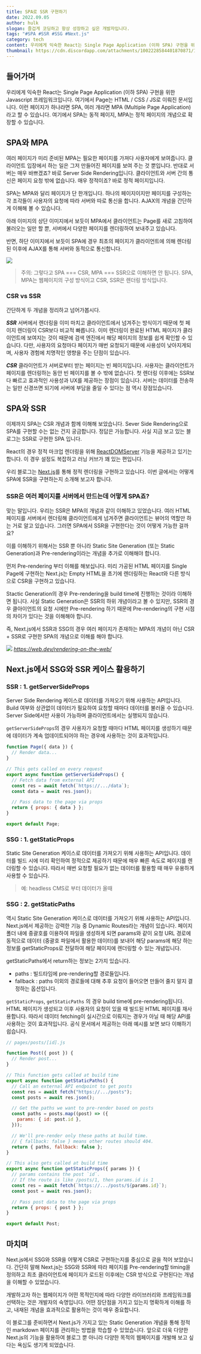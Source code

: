 ```yaml
---
title: SPA로 SSR 구현하기
date: 2022.09.05
author: hulk
slogan: 즐겁게 코딩하고 항상 성장하고 싶은 개발자입니다.
tags: "#SPA #SSR #SSG #Next.js"
category: tech
content: 우리에게 익숙한 React는 Single Page Application (이하 SPA) 구현을 위한 Javascript 프레임워크입니다. 여기에서 Page는 HTML / CSS / JS로 이뤄진 문서입니다. 이런 페이지가 하나라면 SPA, 여러 개라면 MPA (Multiple Page Application) 라고 할 수 있습니다.
thumbnail: https://cdn.discordapp.com/attachments/1002228584401870871/1021406195250102342/SPA_with_SSR.png
---
```


## 들어가며

우리에게 익숙한 React는 Single Page Application (이하 SPA) 구현을 위한 Javascript 프레임워크입니다. 여기에서 Page는 HTML / CSS / JS로 이뤄진 문서입니다. 이런 페이지가 하나라면 SPA, 여러 개라면 MPA (Multiple Page Application) 라고 할 수 있습니다. 여기에서 SPA는 동적 페이지, MPA는 정적 페이지의 개념으로 확장할 수 있습니다.

## SPA와 MPA

여러 페이지가 미리 준비된 MPA는 필요한 페이지를 가져다 사용자에게 보여줍니다. 클라이언트 입장에서 하는 일은 그저 만들어진 페이지를 보여 주는 것 뿐입니다. 반대로 서버는 매우 바쁘겠죠? 바로 Server Side Rendering입니다. 클라이언트와 서버 간의 통신은 페이지 요청 밖에 없습니다. 매우 정적이죠? 바로 정적 페이지입니다.

SPA는 MPA와 달리 페이지가 단 한개입니다. 하나의 페이지이지만 페이지를 구성하는 각 조각들이 사용자의 요청에 따라 서버와 따로 통신을 합니다. AJAX의 개념을 간단하게 이해해 볼 수 있습니다.

아래 이미지의 상단 이미지에서 보듯이 MPA에서 클라이언트는 Page를 새로 고침하여 불러오는 일만 할 뿐, 서버에서 다양한 페이지를 렌더링하여 보내주고 있습니다.

반면, 하단 이미지에서 보듯이 SPA에 경우 최초의 페이지가 클라이언트에 의해 렌더링된 이후에 AJAX를 통해 서버와 동적으로 통신합니다.

![](https://velog.velcdn.com/images/jonghwan2_y/post/21e73592-78bf-429c-afe7-805dbdc60c1c/image.png)

> 주의: 그렇다고 SPA === CSR, MPA === SSR으로 이해하면 안 됩니다. SPA, MPA는 웹페이지의 구성 방식이고 CSR, SSR은 렌더링 방식입니다.

### CSR vs SSR

간단하게 두 개념을 정리하고 넘어가봅시다.

_**SSR**_
서버에서 렌더링을 이미 마치고 클라이언트에서 넘겨주는 방식이기 때문에 첫 페이지 렌더링이 CSR보다 비교적 빠릅니다. 이미 렌더링이 완료된 HTML 페이지가 클라이언트에 보여지는 것이 때문에 검색 엔진에서 해당 페이지의 정보를 쉽게 확인할 수 있습니다. 다만, 사용자의 요청마다 페이지가 매번 요청되기 때문에 사용성이 낮아지게되며, 사용자 경험에 치명적인 영향을 주는 단점이 있습니다.

_**CSR**_
클라이언트가 서버로부터 받는 페이지는 빈 페이지입니다. 사용자는 클라이언트가 페이지를 렌더링하는 동안 빈 페이지를 볼 수 밖에 없습니다. 첫 렌더링 이후에는 SSR보다 빠르고 효과적인 사용성과 UX를 제공하는 장점이 있습니다. 서버는 데이터를 전송하는 일만 신경쓰면 되기에 서버에 부담을 줄일 수 있다는 점 역시 장점있습니다.

## SPA와 SSR

이제까지 SPA는 CSR 개념과 함께 이해해 보았습니다. Sever Side Rendering으로 SPA를 구현할 수는 없는 건지 궁금합니다. 정답은 가능합니다. 사실 지금 보고 있는 블로그는 SSR로 구현한 SPA 입니다.

React의 경우 정적 마크업 렌더링을 위해 [ReactDOMServer](https://ko.reactjs.org/docs/react-dom-server.html) 기능을 제공하고 있기는 합니다. 이 경우 설정도 복잡하고 러닝 커브가 꽤 있는 편입니다.

우리 블로그는 [Next.js](https://nextjs.org/)를 통해 정적 렌더링을 구현하고 있습니다. 이번 글에서는 어떻게 SPA에 SSR을 구현하는지 소개해 보고자 합니다.

### SSR은 여러 페이지를 서버에서 만드는데 어떻게 SPA죠?

맞는 말입니다. 우리는 SSR은 MPA의 개념과 같이 이해하고 있었습니다. 여러 HTML 페이지를 서버에서 렌더링해 클라이언트에게 넘겨주면 클라이언트는 뷰어의 역할만 하는 거로 알고 있습니다. 그러면 SPA에서 SSR을 구현한다는 것이 어떻게 가능한 걸까요?

이를 이해하기 위해서는 SSR 뿐 아니라 Static Site Generation (또는 Static Generation)과 Pre-rendering이라는 개념을 추가로 이해해야 합니다.

먼저 Pre-rendering 부터 이해를 해보십니다. 미리 가공된 HTML 페이지를 Single Page에 구현하는 Next.js는 Empty HTML을 초기에 렌더링하는 React와 다른 방식으로 CSR을 구현하고 있습니다.

Stactic Generation의 경우 Pre-rendering을 build time에 진행하는 것이라 이해하면 됩니다. 사실 Static Generation은 SSR의 하위 개념이라고 볼 수 있지만, SSR의 경우 클아이언트의 요청 시에만 Pre-rendering 하기 때문에 Pre-rendering의 구현 시점의 차이가 있다는 것을 이해해야 합니다.

즉, Next.js에서 SSR과 SSG의 경우 여러 페이지가 존재하는 MPA의 개념이 아닌 CSR + SSR로 구현한 SPA의 개념으로 이해를 해야 합니다.

![](https://velog.velcdn.com/images/jonghwan2_y/post/86e11ac2-2473-4ffe-96ad-a708f1001dfa/image.png) <em>https://web.dev/rendering-on-the-web/</em>

## Next.js에서 SSG와 SSR 케이스 활용하기

### SSR : 1. getServerSideProps

Server Side Rendering 케이스로 데이터를 가져오기 위해 사용하는 API입니다. Build 여부와 상관없이 데이터가 필요하여 요청할 때마다 데이터를 불러올 수 있습니다. Server Side에서만 사용이 가능하며 클라이언트에서는 실행되지 않습니다.

`getServerSideProps`의 경우 사용자가 요청할 때마다 HTML 페이지를 생성하기 때문에 데이터가 계속 업데이트되어야 하는 경우에 사용하는 것이 효과적입니다.

```jsx
function Page({ data }) {
  // Render data...
}

// This gets called on every request
export async function getServerSideProps() {
  // Fetch data from external API
  const res = await fetch(`https://.../data`);
  const data = await res.json();

  // Pass data to the page via props
  return { props: { data } };
}

export default Page;
```

### SSG : 1. getStaticProps

Static Site Generation 케이스로 데이터를 가져오기 위해 사용하는 API입니다. 데이터를 빌드 시에 미리 확인하여 정적으로 제공하기 때문에 매우 빠른 속도로 페이지를 렌더링할 수 있습니다. 따라서 매번 요청할 필요가 없는 데이터를 활용할 때 매우 유용하게 사용할 수 있습니다.

> 예: headless CMS로 부터 데이터가 올때

### SSG : 2. getStaticPaths

역시 Static Site Generation 케이스로 데이터를 가져오기 위해 사용하는 API입니다. Next.js에서 제공하는 강력한 기능 중 Dynamic Routes라는 개념이 있습니다. 페이지 폴더 내에 중괄호를 이용하여 파일을 생성하게 되면 params와 같이 요청 URL 경로에 동적으로 데이터 (중괄호 파일에서 활용한 데이터)를 보내어 해당 params에 해당 하는 정보를 getStaticProps로 전달하여 해당 페이지에 렌더링할 수 있는 개념입니다.

getStaticPaths에서 return하는 정보는 2가지 있습니다.

- paths : 빌드타임에 pre-rendering할 경로들입니다.
- fallback : paths 이외의 경로들에 대해 추후 요청이 들어오면 만들어 줄지 말지 결정하는 옵션입니다.

`getStaticProps`, `getStaticPaths` 의 경우 build time에 pre-rendering됩니다. HTML 페이지가 생성되고 이후 사용자의 요청이 있을 때 빌드된 HTML 페이지를 재사용합니다. 따라서 데이터 fetching이 실시간으로 이뤄지는 경우가 아닐 때 해당 API를 사용하는 것이 효과적입니다. 공식 문서에서 제공하는 아래 예시를 보면 보다 이해하기 쉽습니다.

```jsx
// pages/posts/[id].js

function Post({ post }) {
  // Render post...
}

// This function gets called at build time
export async function getStaticPaths() {
  // Call an external API endpoint to get posts
  const res = await fetch("https://.../posts");
  const posts = await res.json();

  // Get the paths we want to pre-render based on posts
  const paths = posts.map((post) => ({
    params: { id: post.id },
  }));

  // We'll pre-render only these paths at build time.
  // { fallback: false } means other routes should 404.
  return { paths, fallback: false };
}

// This also gets called at build time
export async function getStaticProps({ params }) {
  // params contains the post `id`.
  // If the route is like /posts/1, then params.id is 1
  const res = await fetch(`https://.../posts/${params.id}`);
  const post = await res.json();

  // Pass post data to the page via props
  return { props: { post } };
}

export default Post;
```

## 마치며

Next.js에서 SSG와 SSR을 어떻게 CSR로 구현하는지를 중심으로 글을 적어 보았습니다. 간단히 말해 Next.js는 SSG와 SSR에 따라 페이지를 Pre-rendering할 timing을 정의하고 최초 클라이언트에 페이지가 로드된 이후에는 CSR 방식으로 구현된다는 개념을 이해할 수 있었습니다.

개발하고자 하는 웹페이지가 어떤 목적인지에 따라 다양한 라이브러리와 프레임워크를 선택하는 것은 개발자의 숙명입니다. 어떤 장단점을 가지고 있는지 명확하게 이해를 하고, 내재된 개념을 효과적으로 활용하는 것이 매우 중요합니다.

이 블로그를 준비하면서 Next.js가 가지고 있는 Static Generation 개념을 통해 정적인 markdown 페이지를 관리하는 방법을 학습할 수 있었습니다. 앞으로 더욱 다양한 Next.js의 기능을 활용하여 블로그 뿐 아니라 다양한 목적의 웹페이지를 개발해 보고 싶다는 욕심도 생기게 되었습니다.
